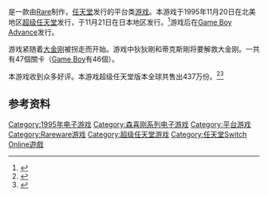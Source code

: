 {{NoteTA
| G1=Games
}}
{{Infobox VG
| title       = 超级大金刚2 迪科斯与迪迪<br />大金刚国度2 迪迪剛探險
| original    = 
| japanese    = スーパードンキーコング2 ディクシー&ディディー
| english     = Donkey Kong Country 2: Diddy's Kong Quest
| image       = 
| caption     = 
| official    = 
| common      = 
| genre       = [[平台游戏|平台]]
| platforms   = [[超級任天堂|超級任天堂]]<br />[[Game_Boy_Advance|Game Boy Advance]]<br />[[Virtual_Console|Virtual Console]]
| developer   = [[Rare|Rare]]
| publisher   = [[任天堂|任天堂]]
| director    = 
| producer    = 
| designer    = 
| writer      = 
| programmer  = 
| composer    = 
| artist      = 
| series      = [[大金剛系列|大金剛系列]]
| engine      = 
| modes       = [[单人电子游戏|单人]]、[[多人电子游戏|多人]]
| released    = '''超級任天堂'''{{vgr|JP|1995-11-21|NA|1995-12|EU|1995-12-14}}'''Game Boy Advance'''{{vgr|EU|2004-6-25|AU|2004-6-25|JP|2004-7-1|NA|2004-11-15}}'''Virtual Console (Wii)'''{{vgr|EU|2007-5-16|AU|2007-5-16|NA|2007-5-21|JP|2007-10-23|KR|2008-11-25}}'''Virtual Console (Wii U)'''{{vgr| EU|2014-10-23|AU|2014-10-24|JP|2014-11-26|NA|2015-2-26}}'''Virtual Console (New 3DS)'''{{vgr|EU|2016-3-24|AU|2016-3-25|JP|2016-4-6|NA|2016-4-14}}<u>Nintendo Switch Online</u><br />{{vgrelease new|WW|2020-9-23}}
}}
{{vgname|超级大金刚2 迪科斯与迪迪|ja=スーパードンキーコング2 ディクシー＆ディディー|en=Donkey Kong Country 2: Diddy's Kong Quest|aka=大金刚国度2 迪迪剛探險|diff=yes}}是一款由[[Rare|Rare]]制作，[[任天堂|任天堂]]发行的平台类[[游戏|游戏]]。本游戏于1995年11月20日在北美地区[[超级任天堂|超级任天堂]]发行，于11月21日在日本地区发行。<ref name="gamefaqs">{{cite web | url = http://www.gamefaqs.com/snes/588283-donkey-kong-country-2-diddys-kong-quest/data| title = Release information | publisher = [[GameFAQs|GameFAQs]]| date = | accessdate = 2015-09-29}}</ref>游戏后在[[Game_Boy_Advance|Game Boy Advance]]发行。

游戏紧随着[[大金刚_(角色)|大金刚]]被拐走而开始。游戏中狄狄剛和蒂克斯剛将要解救大金刚。一共有47個關卡（[[Game_Boy|Game Boy]]有46個）。

本游戏收到众多好评。本游戏超级任天堂版本全球共售出437万份。<ref name="magicboxjapan">{{cite web|url=http://www.the-magicbox.com/topten2.htm |title=Japan Platinum Game Chart|publisher=The Magic Box|accessdate= 22 May 2008}}</ref><ref name="magicboxus">{{cite web|url= http://www.the-magicbox.com/Chart-USPlatinum.shtml|title=US Platinum Videogame Chart|publisher=The Magic Box|accessdate=3 August 2008| date=27 December 2007}}</ref>

== 参考资料 ==
{{Reflist}}

{{大金刚系列}}
{{Rare |state=collapsed}}

{{DEFAULTSORT:Super Donkey Kong 2 Dixie and Diddy}}
[[Category:1995年电子游戏|Category:1995年电子游戏]]
[[Category:森喜刚系列电子游戏|Category:森喜刚系列电子游戏]]
[[Category:平台游戏|Category:平台游戏]]
[[Category:Rareware游戏|Category:Rareware游戏]]
[[Category:超级任天堂游戏|Category:超级任天堂游戏]]
[[Category:任天堂Switch_Online遊戲|Category:任天堂Switch Online遊戲]]

{{platform-videogame-stub}}
{{Nintendo-stub}}